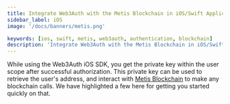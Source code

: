 ```yaml
---
title: Integrate Web3Auth with the Metis Blockchain in iOS/Swift Applications
sidebar_label: iOS
image: '/docs/banners/metis.png'

keywords: [ios, swift, metis, web3auth, authentication, blockchain]
description: 'Integrate Web3Auth with the Metis Blockchain in iOS/Swift Applications | Documentation - Web3Auth'
---
```



<SEO
  title="Integrate Web3Auth with the Metis Blockchain in iOS/Swift Applications"
  description="Integrate Web3Auth with the Metis Blockchain in iOS/Swift Applications | Documentation - Web3Auth"
  image="https://web3auth.io/docs/banners/metis.png"
  slug="/embedded-wallets/connect-blockchain/evm/metis/ios"
/>

While using the Web3Auth iOS SDK, you get the private key within the user scope after successful authorization. This private key can be used to retrieve the user's address, and interact with [Metis Blockchain](https://metis.io) to make any blockchain calls. We have highlighted a few here for getting you started quickly on that.

<EVMInteraction />

